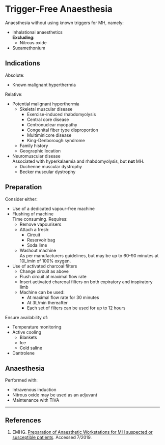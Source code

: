 # Trigger-Free Anaesthesia


Anaesthesia without using known triggers for MH, namely:

* Inhalational anaesthetics\
**Excluding**:
	* Nitrous oxide
* Suxamethonium

## Indications

Absolute:

* Known malignant hyperthermia

Relative:

* Potential malignant hyperthermia
	* Skeletal muscular disease
		* Exercise-induced rhabdomyolysis
		* Central core disease
		* Centronuclear myopathy
		* Congenital fiber type disproportion
		* Multiminicore disease
		* King-Denborough syndrome
	* Family history
	* Geographic location
* Neuromuscular disease\
Associated with hyperkalaemia and rhabdomyolysis, but **not** MH.
	* Duchenne muscular dystrophy
	* Becker muscular dystrophy


## Preparation

Consider either:

* Use of a dedicated vapour-free machine
* Flushing of machine\
Time consuming. Requires:
	* Remove vapourisers
	* Attach a fresh:
		* Circuit
		* Reservoir bag
		* Soda lime
	* Washout machine\
	As per manufacturers guidelines, but may be up to 60-90 minutes at 10L/min of 100% oxygen.
* Use of activated charcoal filters
	* Change circuit as above
	* Flush circuit at maximal flow rate
	* Insert activated charcoal filters on both expiratory and inspiratory limb
	* Machine can be used:
		* At maximal flow rate for 30 minutes
		* At 3L/min thereafter
		* Each set of filters can be used for up to 12 hours

Ensure availability of:

* Temperature monitoring
* Active cooling
	* Blankets
	* Ice
	* Cold saline
* Dantrolene

## Anaesthesia

Performed with:

* Intravenous induction
* Nitrous oxide may be used as an adjuvant
* Maintenance with TIVA

---

## References

1. EMHG. [Preparation of Anaesthetic Workstations for MH suspected or susceptible patients](https://www.emhg.org/recommendations-1/2018/2/27/preparation-of-anaesthetic-workstations-for-mh-suspected-or-susceptible-patients). Accessed 7/2019.